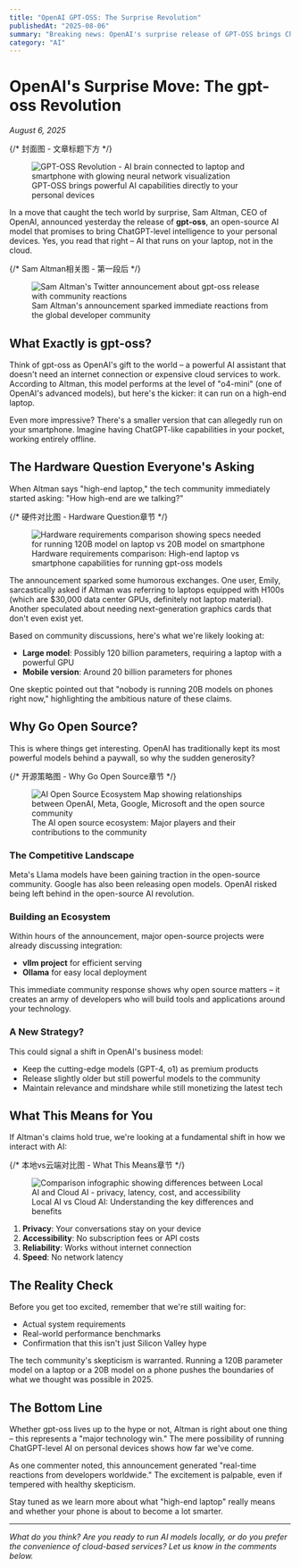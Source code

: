 ```yaml
---
title: "OpenAI GPT-OSS: The Surprise Revolution"
publishedAt: "2025-08-06"
summary: "Breaking news: OpenAI's surprise release of GPT-OSS brings ChatGPT-level intelligence directly to personal devices, revolutionizing AI accessibility forever."
category: "AI"
---
```


# OpenAI's Surprise Move: The gpt-oss Revolution

*August 6, 2025*

{/* 封面图 - 文章标题下方 */}
<figure className="my-8">
  <img 
    src="/images/gpt-oss-cover.png" 
    alt="GPT-OSS Revolution - AI brain connected to laptop and smartphone with glowing neural network visualization"
    className="w-full h-auto rounded-lg shadow-lg"
  />
  <figcaption className="mt-2 text-center text-sm text-gray-600 dark:text-gray-400">
    GPT-OSS brings powerful AI capabilities directly to your personal devices
  </figcaption>
</figure>

In a move that caught the tech world by surprise, Sam Altman, CEO of OpenAI, announced yesterday the release of **gpt-oss**, an open-source AI model that promises to bring ChatGPT-level intelligence to your personal devices. Yes, you read that right – AI that runs on your laptop, not in the cloud.

{/* Sam Altman相关图 - 第一段后 */}
<figure className="my-8">
  <img 
    src="/images/sam-altman-announcement.png" 
    alt="Sam Altman's Twitter announcement about gpt-oss release with community reactions"
    className="w-full h-auto rounded-lg shadow-lg"
  />
  <figcaption className="mt-2 text-center text-sm text-gray-600 dark:text-gray-400">
    Sam Altman's announcement sparked immediate reactions from the global developer community
  </figcaption>
</figure>

## What Exactly is gpt-oss?

Think of gpt-oss as OpenAI's gift to the world – a powerful AI assistant that doesn't need an internet connection or expensive cloud services to work. According to Altman, this model performs at the level of "o4-mini" (one of OpenAI's advanced models), but here's the kicker: it can run on a high-end laptop.

Even more impressive? There's a smaller version that can allegedly run on your smartphone. Imagine having ChatGPT-like capabilities in your pocket, working entirely offline.

## The Hardware Question Everyone's Asking

When Altman says "high-end laptop," the tech community immediately started asking: "How high-end are we talking?"

{/* 硬件对比图 - Hardware Question章节 */}
<figure className="my-8">
  <img 
    src="/images/hardware-requirements.png" 
    alt="Hardware requirements comparison showing specs needed for running 120B model on laptop vs 20B model on smartphone"
    className="w-full h-auto rounded-lg shadow-lg"
  />
  <figcaption className="mt-2 text-center text-sm text-gray-600 dark:text-gray-400">
    Hardware requirements comparison: High-end laptop vs smartphone capabilities for running gpt-oss models
  </figcaption>
</figure>

The announcement sparked some humorous exchanges. One user, Emily, sarcastically asked if Altman was referring to laptops equipped with H100s (which are $30,000 data center GPUs, definitely not laptop material). Another speculated about needing next-generation graphics cards that don't even exist yet.

Based on community discussions, here's what we're likely looking at:
- **Large model**: Possibly 120 billion parameters, requiring a laptop with a powerful GPU
- **Mobile version**: Around 20 billion parameters for phones

One skeptic pointed out that "nobody is running 20B models on phones right now," highlighting the ambitious nature of these claims.

## Why Go Open Source?

This is where things get interesting. OpenAI has traditionally kept its most powerful models behind a paywall, so why the sudden generosity?

{/* 开源策略图 - Why Go Open Source章节 */}
<figure className="my-8">
  <img 
    src="/images/open-source-ecosystem.png" 
    alt="AI Open Source Ecosystem Map showing relationships between OpenAI, Meta, Google, Microsoft and the open source community"
    className="w-full h-auto rounded-lg shadow-lg"
  />
  <figcaption className="mt-2 text-center text-sm text-gray-600 dark:text-gray-400">
    The AI open source ecosystem: Major players and their contributions to the community
  </figcaption>
</figure>

### The Competitive Landscape

Meta's Llama models have been gaining traction in the open-source community. Google has also been releasing open models. OpenAI risked being left behind in the open-source AI revolution.

### Building an Ecosystem

Within hours of the announcement, major open-source projects were already discussing integration:
- **vllm project** for efficient serving
- **Ollama** for easy local deployment

This immediate community response shows why open source matters – it creates an army of developers who will build tools and applications around your technology.

### A New Strategy?

This could signal a shift in OpenAI's business model:
- Keep the cutting-edge models (GPT-4, o1) as premium products
- Release slightly older but still powerful models to the community
- Maintain relevance and mindshare while still monetizing the latest tech

## What This Means for You

If Altman's claims hold true, we're looking at a fundamental shift in how we interact with AI:

{/* 本地vs云端对比图 - What This Means章节 */}
<figure className="my-8">
  <img 
    src="/images/local-vs-cloud-ai.png" 
    alt="Comparison infographic showing differences between Local AI and Cloud AI - privacy, latency, cost, and accessibility"
    className="w-full h-auto rounded-lg shadow-lg"
  />
  <figcaption className="mt-2 text-center text-sm text-gray-600 dark:text-gray-400">
    Local AI vs Cloud AI: Understanding the key differences and benefits
  </figcaption>
</figure>

1. **Privacy**: Your conversations stay on your device
2. **Accessibility**: No subscription fees or API costs
3. **Reliability**: Works without internet connection
4. **Speed**: No network latency

## The Reality Check

Before you get too excited, remember that we're still waiting for:
- Actual system requirements
- Real-world performance benchmarks
- Confirmation that this isn't just Silicon Valley hype

The tech community's skepticism is warranted. Running a 120B parameter model on a laptop or a 20B model on a phone pushes the boundaries of what we thought was possible in 2025.

## The Bottom Line

Whether gpt-oss lives up to the hype or not, Altman is right about one thing – this represents a "major technology win." The mere possibility of running ChatGPT-level AI on personal devices shows how far we've come.

As one commenter noted, this announcement generated "real-time reactions from developers worldwide." The excitement is palpable, even if tempered with healthy skepticism.

Stay tuned as we learn more about what "high-end laptop" really means and whether your phone is about to become a lot smarter.

---

*What do you think? Are you ready to run AI models locally, or do you prefer the convenience of cloud-based services? Let us know in the comments below.*